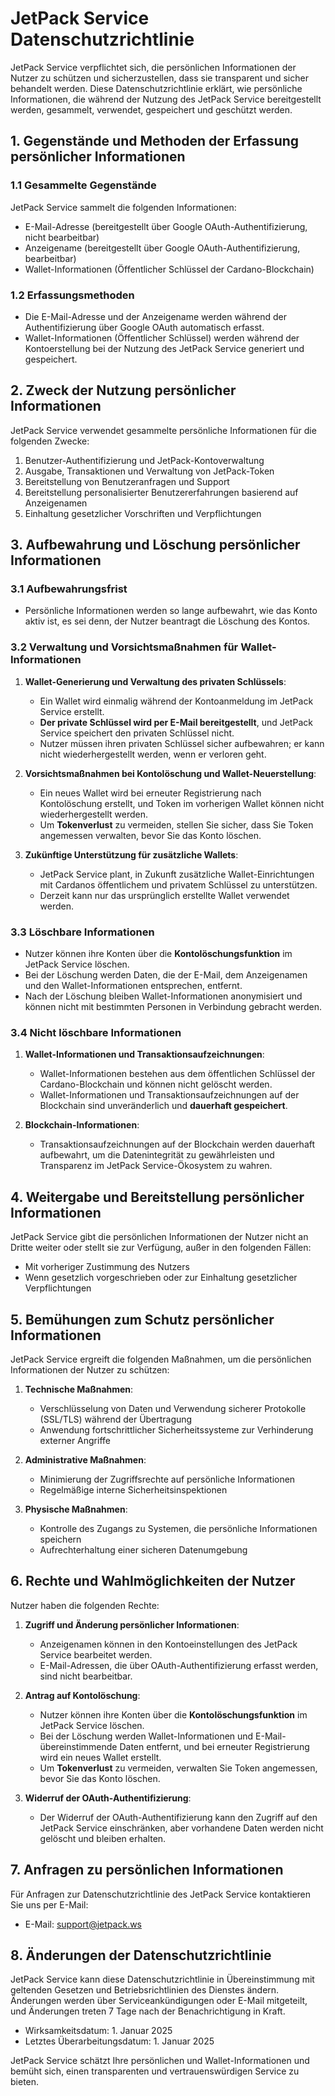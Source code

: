 # JetPack Service Datenschutzrichtlinie

JetPack Service verpflichtet sich, die persönlichen Informationen der Nutzer zu schützen und sicherzustellen, dass sie transparent und sicher behandelt werden. Diese Datenschutzrichtlinie erklärt, wie persönliche Informationen, die während der Nutzung des JetPack Service bereitgestellt werden, gesammelt, verwendet, gespeichert und geschützt werden.

## 1. Gegenstände und Methoden der Erfassung persönlicher Informationen

### 1.1 Gesammelte Gegenstände
JetPack Service sammelt die folgenden Informationen:

- E-Mail-Adresse (bereitgestellt über Google OAuth-Authentifizierung, nicht bearbeitbar)
- Anzeigename (bereitgestellt über Google OAuth-Authentifizierung, bearbeitbar)
- Wallet-Informationen (Öffentlicher Schlüssel der Cardano-Blockchain)

### 1.2 Erfassungsmethoden
- Die E-Mail-Adresse und der Anzeigename werden während der Authentifizierung über Google OAuth automatisch erfasst.
- Wallet-Informationen (Öffentlicher Schlüssel) werden während der Kontoerstellung bei der Nutzung des JetPack Service generiert und gespeichert.

## 2. Zweck der Nutzung persönlicher Informationen

JetPack Service verwendet gesammelte persönliche Informationen für die folgenden Zwecke:

1. Benutzer-Authentifizierung und JetPack-Kontoverwaltung
2. Ausgabe, Transaktionen und Verwaltung von JetPack-Token
3. Bereitstellung von Benutzeranfragen und Support
4. Bereitstellung personalisierter Benutzererfahrungen basierend auf Anzeigenamen
5. Einhaltung gesetzlicher Vorschriften und Verpflichtungen

## 3. Aufbewahrung und Löschung persönlicher Informationen

### 3.1 Aufbewahrungsfrist
- Persönliche Informationen werden so lange aufbewahrt, wie das Konto aktiv ist, es sei denn, der Nutzer beantragt die Löschung des Kontos.

### 3.2 Verwaltung und Vorsichtsmaßnahmen für Wallet-Informationen
1. **Wallet-Generierung und Verwaltung des privaten Schlüssels**:
   - Ein Wallet wird einmalig während der Kontoanmeldung im JetPack Service erstellt.
   - **Der private Schlüssel wird per E-Mail bereitgestellt**, und JetPack Service speichert den privaten Schlüssel nicht.
   - Nutzer müssen ihren privaten Schlüssel sicher aufbewahren; er kann nicht wiederhergestellt werden, wenn er verloren geht.

2. **Vorsichtsmaßnahmen bei Kontolöschung und Wallet-Neuerstellung**:
   - Ein neues Wallet wird bei erneuter Registrierung nach Kontolöschung erstellt, und Token im vorherigen Wallet können nicht wiederhergestellt werden.
   - Um **Tokenverlust** zu vermeiden, stellen Sie sicher, dass Sie Token angemessen verwalten, bevor Sie das Konto löschen.

3. **Zukünftige Unterstützung für zusätzliche Wallets**:
   - JetPack Service plant, in Zukunft zusätzliche Wallet-Einrichtungen mit Cardanos öffentlichem und privatem Schlüssel zu unterstützen.
   - Derzeit kann nur das ursprünglich erstellte Wallet verwendet werden.

### 3.3 Löschbare Informationen
- Nutzer können ihre Konten über die **Kontolöschungsfunktion** im JetPack Service löschen.
- Bei der Löschung werden Daten, die der E-Mail, dem Anzeigenamen und den Wallet-Informationen entsprechen, entfernt.
- Nach der Löschung bleiben Wallet-Informationen anonymisiert und können nicht mit bestimmten Personen in Verbindung gebracht werden.

### 3.4 Nicht löschbare Informationen
1. **Wallet-Informationen und Transaktionsaufzeichnungen**:
   - Wallet-Informationen bestehen aus dem öffentlichen Schlüssel der Cardano-Blockchain und können nicht gelöscht werden.
   - Wallet-Informationen und Transaktionsaufzeichnungen auf der Blockchain sind unveränderlich und **dauerhaft gespeichert**.

2. **Blockchain-Informationen**:
   - Transaktionsaufzeichnungen auf der Blockchain werden dauerhaft aufbewahrt, um die Datenintegrität zu gewährleisten und Transparenz im JetPack Service-Ökosystem zu wahren.

## 4. Weitergabe und Bereitstellung persönlicher Informationen

JetPack Service gibt die persönlichen Informationen der Nutzer nicht an Dritte weiter oder stellt sie zur Verfügung, außer in den folgenden Fällen:

- Mit vorheriger Zustimmung des Nutzers
- Wenn gesetzlich vorgeschrieben oder zur Einhaltung gesetzlicher Verpflichtungen

## 5. Bemühungen zum Schutz persönlicher Informationen

JetPack Service ergreift die folgenden Maßnahmen, um die persönlichen Informationen der Nutzer zu schützen:

1. **Technische Maßnahmen**:
   - Verschlüsselung von Daten und Verwendung sicherer Protokolle (SSL/TLS) während der Übertragung
   - Anwendung fortschrittlicher Sicherheitssysteme zur Verhinderung externer Angriffe

2. **Administrative Maßnahmen**:
   - Minimierung der Zugriffsrechte auf persönliche Informationen
   - Regelmäßige interne Sicherheitsinspektionen

3. **Physische Maßnahmen**:
   - Kontrolle des Zugangs zu Systemen, die persönliche Informationen speichern
   - Aufrechterhaltung einer sicheren Datenumgebung

## 6. Rechte und Wahlmöglichkeiten der Nutzer

Nutzer haben die folgenden Rechte:

1. **Zugriff und Änderung persönlicher Informationen**:
   - Anzeigenamen können in den Kontoeinstellungen des JetPack Service bearbeitet werden.
   - E-Mail-Adressen, die über OAuth-Authentifizierung erfasst werden, sind nicht bearbeitbar.

2. **Antrag auf Kontolöschung**:
   - Nutzer können ihre Konten über die **Kontolöschungsfunktion** im JetPack Service löschen.
   - Bei der Löschung werden Wallet-Informationen und E-Mail-übereinstimmende Daten entfernt, und bei erneuter Registrierung wird ein neues Wallet erstellt.
   - Um **Tokenverlust** zu vermeiden, verwalten Sie Token angemessen, bevor Sie das Konto löschen.

3. **Widerruf der OAuth-Authentifizierung**:
   - Der Widerruf der OAuth-Authentifizierung kann den Zugriff auf den JetPack Service einschränken, aber vorhandene Daten werden nicht gelöscht und bleiben erhalten.

## 7. Anfragen zu persönlichen Informationen

Für Anfragen zur Datenschutzrichtlinie des JetPack Service kontaktieren Sie uns per E-Mail:

- E-Mail: support@jetpack.ws

## 8. Änderungen der Datenschutzrichtlinie

JetPack Service kann diese Datenschutzrichtlinie in Übereinstimmung mit geltenden Gesetzen und Betriebsrichtlinien des Dienstes ändern. Änderungen werden über Serviceankündigungen oder E-Mail mitgeteilt, und Änderungen treten 7 Tage nach der Benachrichtigung in Kraft.

- Wirksamkeitsdatum: 1. Januar 2025
- Letztes Überarbeitungsdatum: 1. Januar 2025

JetPack Service schätzt Ihre persönlichen und Wallet-Informationen und bemüht sich, einen transparenten und vertrauenswürdigen Service zu bieten.